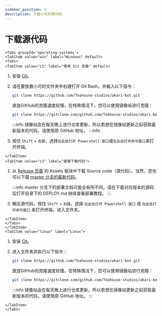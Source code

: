 ---
sidebar_position: 3
description: 下载小可的源代码
---

# 下载源代码

```mdx-code-block
<Tabs groupId='operating-systems'>
<TabItem value="win" label="Windows" default>
<Tabs>
<TabItem value="c1" label="使用 Git 克隆" default>
```

1. 安装 [Git](https://git-scm.com/)。

2. 请在要放置小可的文件夹中右键打开 Git Bash，并输入以下指令：

   ```sh
   git clone https://github.com/Teahouse-studios/akari-bot.git
   ```

   直连GitHub的克隆速度较慢，在特殊情况下，您可以使用镜像站进行克隆：

   ```sh
   git clone https://gitclone.com/github.com/Teahouse-studios/akari-bot.git
   ```

   :::info
   镜像站会在每天晚上进行仓库更新，所以若想在镜像站更新之前获取最新版本的代码，请使用原 GitHub 地址。
   :::info

3. 按住 `Shift` + `右键`，选择`在此处打开 Powershell 窗口`或`在此处打开命令窗口`来打开终端。

```mdx-code-block
</TabItem>
<TabItem value="c2" label="直接下载代码">
```

1. 从 [Release 页面](https://github.com/Teahouse-Studios/bot/releases/latest) 的 Assets 板块中下载 Source code（源代码）。当然，您也可以下载 [master 分支的最新代码](https://github.com/Teahouse-Studios/akari-bot/archive/refs/heads/master.zip)。
   
   :::info
   master 分支下的部署文档可能会有所不同，请在下载对应版本的源码后打开目录下的 DEPLOY.md 继续查看部署教程。
   :::

2. 解压源代码，按住 `Shift` + `右键`，选择 `在此处打开 Powershell 窗口` 或 `在此处打开命令窗口` 来打开终端，进入文件夹。

```mdx-code-block
</TabItem>
</Tabs>
</TabItem>
<TabItem value="linux" label="Linux">
```

1. 安装 [Git](https://git-scm.com/)。

2. 进入文件夹并执行以下指令：

   ```sh
   git clone https://github.com/Teahouse-studios/akari-bot.git
   ```

   直连GitHub的克隆速度较慢，在特殊情况下，您可以使用镜像站进行克隆：

   ```sh
   git clone https://gitclone.com/github.com/Teahouse-studios/akari-bot.git
   ```
   :::info
   镜像站会在每天晚上进行仓库更新，所以若想在镜像站更新之前获取最新版本的代码，请使用原 GitHub 地址。
   :::

```mdx-code-block
</TabItem>
</Tabs>
```

